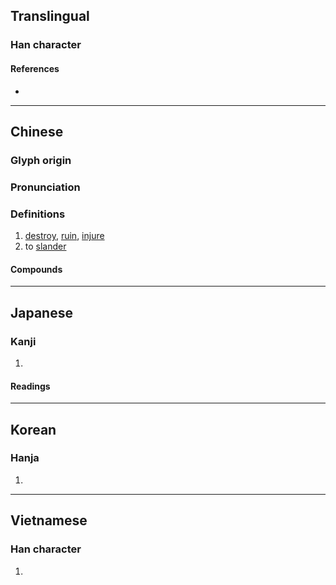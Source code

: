 {{also|毁}}
{{character info/new}}
==Translingual==

===Han character===
{{Han char|rn=79|rad=殳|as=09|sn=13|four=77147|canj=HGHNE|ids=⿹⿰臼殳土}}

====References====
* {{Han ref|kx=0586.120|dkj=16654|dj=0979.020|hdz=32162.041|uh=6BC0|ud=27584|bh=B7B4|bd=47028}}

----

==Chinese==
{{zh-forms|s=毁|alt=⿰圼殳-second round simplified}}

===Glyph origin===
{{Han etym}}

===Pronunciation===
{{zh-pron
|m=huǐ
|m-s=
|c=wai2
|c-t=
|g=
|h=pfs=fí
|j=
|mb=hǒ
|md=
|mn=húi
|mn-t=huin2
|w=
|x=
|mc=y
|oc=y
|cat=v
}}

===Definitions===
{{zh-hanzi}}

# [[destroy]], [[ruin]], [[injure]]
# to [[slander]]

====Compounds====
{{zh-der|fold=1|毀敗|毀謗|毀害|毀壞|毀家紓難|毀滅|毀棄|毀容|毀傷|毀損|毀譽|毀約|坍毀|哀毀骨立|平毀|巢毀卵破|墜毀|圮毀|柴毀滅性|毀風敗俗|摧毀|毀形滅性|毀打|毀損罪|毀車殺馬|毀訾|殺馬毀車|搗毀|毀瓦畫墁|焚毀|柴毀骨立|毀疾|毀齒|積毀銷骨|毀方瓦合|痛毀極詆|毀方投圓|毀鐘為鐸|砸毀|破璧毀珪|拆毀|毀舟為杕|擊毀|柴毀|損毀|炸毀|毀熸|燒毀|眾毀所歸|毀於一旦|毀瘠|毀言|求全之毀|毀顏|毀譽參半|毀短|毀廉蔑恥|毀屍滅跡|毀家紓國|毀宗夷族|毀不滅性|毀掉|撕毀|裂冠毀冕|黃鐘毀棄|面譽背毀|銷毀|非毀|謗毀|覆巢毀卵|詆毀|車毀人亡|自毀長城}}

{{zh-cat|Intermediate}}

----

==Japanese==

===Kanji===
{{ja-kanji|grade=|rs=殳09}}

# {{defn|lang=ja|sort=殳09}}

====Readings====
{{ja-readings
|goon=き
|kanon=き
|kun=こぼ-つ, そし-る, や-せる
}}

----

==Korean==

===Hanja===
{{ko-hanja|hangeul=훼}}

# {{defn|lang=ko|sort=殳09}}

----

==Vietnamese==

===Han character===
{{vi-hantu|rs=殳09|huỷ}}

# {{defn|lang=vi|sort=殳09}}